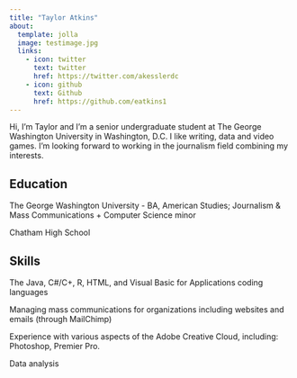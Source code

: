 ```yaml
---
title: "Taylor Atkins"
about:
  template: jolla
  image: testimage.jpg
  links:
    - icon: twitter
      text: twitter
      href: https://twitter.com/akesslerdc
    - icon: github
      text: Github
      href: https://github.com/eatkins1
---
```


Hi, I'm Taylor and I'm a senior undergraduate student at The George Washington University in Washington, D.C. I like writing, data and video games. I'm looking forward to working in the journalism field combining my interests.

## Education

The George Washington University - BA, American Studies; Journalism & Mass Communications + Computer Science minor

Chatham High School

## Skills

The Java, C#/C+, R, HTML, and Visual Basic for Applications coding languages

Managing mass communications for organizations including websites and emails (through MailChimp)

Experience with various aspects of the Adobe Creative Cloud, including: Photoshop, Premier Pro.

Data analysis
